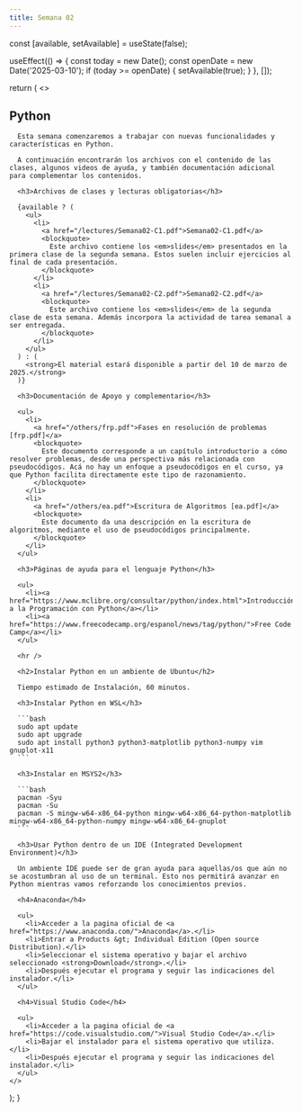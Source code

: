 ```yaml
---
title: Semana 02
---
```



  const [available, setAvailable] = useState(false);

  useEffect(() => {
    const today = new Date();
    const openDate = new Date('2025-03-10');
    if (today >= openDate) {
      setAvailable(true);
    }
  }, []);

  return (
    <>
      <h2>Python</h2>

      Esta semana comenzaremos a trabajar con nuevas funcionalidades y características en Python.

      A continuación encontrarán los archivos con el contenido de las clases, algunos videos de ayuda, y también documentación adicional para complementar los contenidos.

      <h3>Archivos de clases y lecturas obligatorias</h3>

      {available ? (
        <ul>
          <li>
            <a href="/lectures/Semana02-C1.pdf">Semana02-C1.pdf</a>
            <blockquote>
              Este archivo contiene los <em>slides</em> presentados en la primera clase de la segunda semana. Estos suelen incluir ejercicios al final de cada presentación.
            </blockquote>
          </li>
          <li>
            <a href="/lectures/Semana02-C2.pdf">Semana02-C2.pdf</a>
            <blockquote>
              Este archivo contiene los <em>slides</em> de la segunda clase de esta semana. Además incorpora la actividad de tarea semanal a ser entregada.
            </blockquote>
          </li>
        </ul>
      ) : (
        <strong>El material estará disponible a partir del 10 de marzo de 2025.</strong>
      )}

      <h3>Documentación de Apoyo y complementario</h3>

      <ul>
        <li>
          <a href="/others/frp.pdf">Fases en resolución de problemas [frp.pdf]</a>
          <blockquote>
            Este documento corresponde a un capítulo introductorio a cómo resolver problemas, desde una perspectiva más relacionada con pseudocódigos. Acá no hay un enfoque a pseudocódigos en el curso, ya que Python facilita directamente este tipo de razonamiento.
          </blockquote>
        </li>
        <li>
          <a href="/others/ea.pdf">Escritura de Algoritmos [ea.pdf]</a>
          <blockquote>
            Este documento da una descripción en la escritura de algoritmos, mediante el uso de pseudocódigos principalmente.
          </blockquote>
        </li>
      </ul>

      <h3>Páginas de ayuda para el lenguaje Python</h3>

      <ul>
        <li><a href="https://www.mclibre.org/consultar/python/index.html">Introducción a la Programación con Python</a></li>
        <li><a href="https://www.freecodecamp.org/espanol/news/tag/python/">Free Code Camp</a></li>
      </ul>

      <hr />

      <h2>Instalar Python en un ambiente de Ubuntu</h2>

      Tiempo estimado de Instalación, 60 minutos.

      <h3>Instalar Python en WSL</h3>

      ```bash
      sudo apt update
      sudo apt upgrade
      sudo apt install python3 python3-matplotlib python3-numpy vim gnuplot-x11
      ```

      <h3>Instalar en MSYS2</h3>

      ```bash
      pacman -Syu
      pacman -Su
      pacman -S mingw-w64-x86_64-python mingw-w64-x86_64-python-matplotlib mingw-w64-x86_64-python-numpy mingw-w64-x86_64-gnuplot
      ```

      <h3>Usar Python dentro de un IDE (Integrated Development Environment)</h3>

      Un ambiente IDE puede ser de gran ayuda para aquellas/os que aún no se acostumbran al uso de un terminal. Esto nos permitirá avanzar en Python mientras vamos reforzando los conocimientos previos.

      <h4>Anaconda</h4>

      <ul>
        <li>Acceder a la pagina oficial de <a href="https://www.anaconda.com/">Anaconda</a>.</li>
        <li>Entrar a Products &gt; Individual Edition (Open source Distribution).</li>
        <li>Seleccionar el sistema operativo y bajar el archivo seleccionado <strong>Download</strong>.</li>
        <li>Después ejecutar el programa y seguir las indicaciones del instalador.</li>
      </ul>

      <h4>Visual Studio Code</h4>

      <ul>
        <li>Acceder a la pagina oficial de <a href="https://code.visualstudio.com/">Visual Studio Code</a>.</li>
        <li>Bajar el instalador para el sistema operativo que utiliza.</li>
        <li>Después ejecutar el programa y seguir las indicaciones del instalador.</li>
      </ul>
    </>
  );
}


